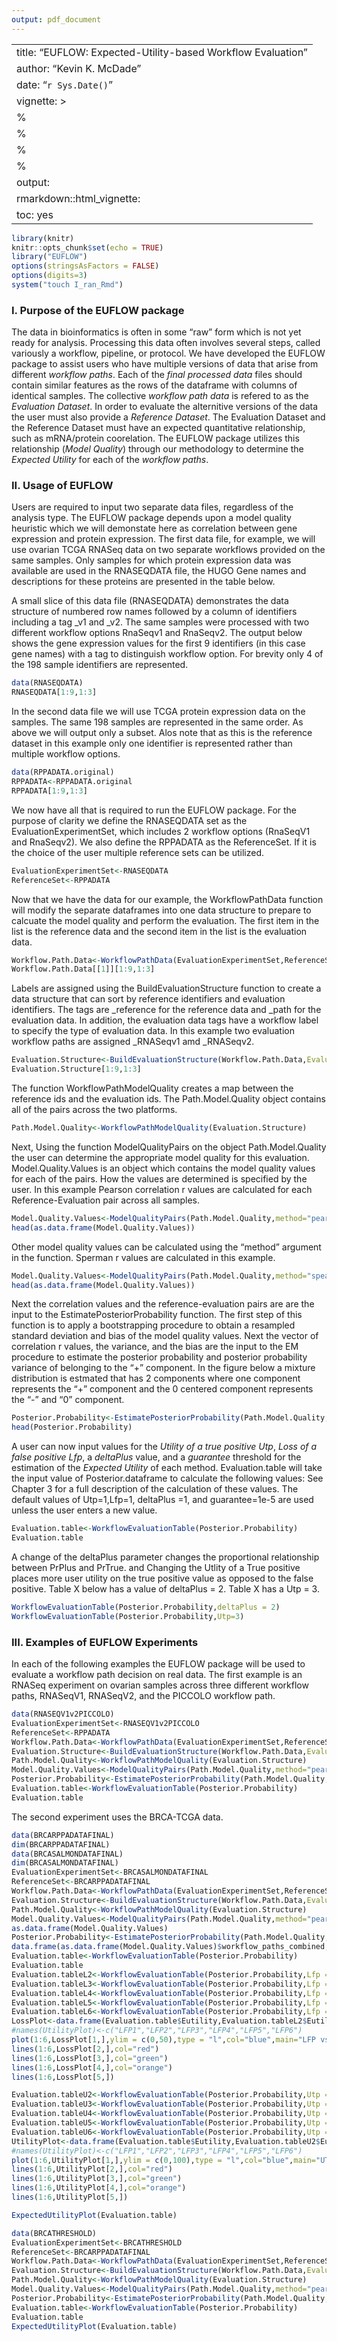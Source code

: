 ```yaml
---
output: pdf_document
---
```

<!--
%\VignetteEngine{knitr::rmarkdown}
%\VignetteIndexEntry{How-to-use-the-EUFLOW-package}
-->


---
title: "EUFLOW: Expected-Utility-based Workflow Evaluation"
author: "Kevin K. McDade"
date: "`r Sys.Date()`"
vignette: >
  %\VignetteEngine{knitr::rmarkdown}
  %\VignetteKeyword{EUFLOW}
  %\SweaveUTF8
  %\usepackage[utf8](inputenc)
output: 
    rmarkdown::html_vignette:
        toc: yes
---

```r
library(knitr)
knitr::opts_chunk$set(echo = TRUE)
library("EUFLOW")
options(stringsAsFactors = FALSE)
options(digits=3)
system("touch I_ran_Rmd")
```
### I. Purpose of the EUFLOW package

The data in bioinformatics is often in some “raw” form which is not yet ready for analysis. Processing this data often involves several steps, called variously a workflow, pipeline, or protocol. We have developed the EUFLOW package to assist users who have multiple versions of data that arise from different *workflow paths*. Each of the *final processed data* files should contain similar features as the rows of the dataframe with columns of identical samples. The collective *workflow path data* is refered to as the *Evaluation Dataset*.  In order to evaluate the alternitive versions of the data the user must also provide a *Reference Dataset*. The Evaluation Dataset and the Reference Dataset must have an expected quantitative relationship, such as mRNA/protein coorelation. The EUFLOW package utilizes this relationship (*Model Quality*) through our methodology to determine the *Expected Utility* for each of the *workflow paths*.  

### II. Usage of EUFLOW

Users are required to input two separate data files, regardless of the analysis type. The EUFLOW package depends upon a model quality heuristic which we will demonstate here as correlation between gene expression and protein expression. The first data file, for example, we will use ovarian TCGA RNASeq data on two separate workflows provided on the same samples. Only samples for which protein expression data was available are used in the RNASEQDATA file, the HUGO Gene names and descriptions for these proteins are presented in the table below.



A small slice of this data file (RNASEQDATA) demonstrates the data structure of numbered row names followed by a column of identifiers including a tag _v1 and _v2. The same samples were processed with two different workflow options RnaSeqv1 and RnaSeqv2. The output below shows the gene expression values for the first 9 identifiers (in this case gene names) with a tag to distinguish workflow option. For brevity only 4 of the 198 sample identifiers are represented.


```r
data(RNASEQDATA)
RNASEQDATA[1:9,1:3]
```


In the second data file we will use TCGA protein expression data on the samples. The same 198 samples are represented in the same order. As above we will output only a subset. Alos note that as this is the reference dataset in this example only one identifier is represented rather than multiple workflow options.   
```r
data(RPPADATA.original)
RPPADATA<-RPPADATA.original
RPPADATA[1:9,1:3]

```
We now have all that is required to run the EUFLOW package. For the purpose of clarity we define the RNASEQDATA set as the EvaluationExperimentSet, which includes 2 workflow options (RnaSeqV1 and RnaSeqv2). We also define the RPPADATA as the ReferenceSet. If it is the choice of the user multiple reference sets can be utilized. 

```r
EvaluationExperimentSet<-RNASEQDATA
ReferenceSet<-RPPADATA
```

Now that we have the data for our example, the WorkflowPathData function will modify the separate dataframes into one data structure to prepare to calcuate the model quality and perform the evaluation. The first item in the list is the reference data and the second item in the list is the evaluation data.

```r
Workflow.Path.Data<-WorkflowPathData(EvaluationExperimentSet,ReferenceSet)
Workflow.Path.Data[[1]][1:9,1:3]
```

Labels are assigned using the BuildEvaluationStructure function to create a data structure that can sort by reference identifiers and evaluation identifiers. The tags are _reference for the reference data and _path for the evaluation data. In addition, the evaluation data tags have a workflow label to specify the type of evaluation data. In this example two evaluation workflow paths are assigned _RNASeqv1 amd _RNASeqv2. 

```r
Evaluation.Structure<-BuildEvaluationStructure(Workflow.Path.Data,EvaluationTag=c("RNASeqv1","RNASEQv2"))
Evaluation.Structure[1:9,1:3]
```
The function WorkflowPathModelQuality creates a map between the reference ids and the evaluation ids. The Path.Model.Quality object contains all of the pairs across the two platforms.

```r
Path.Model.Quality<-WorkflowPathModelQuality(Evaluation.Structure)

```
Next, Using the function ModelQualityPairs on the object Path.Model.Quality the user can determine the appropriate model quality for this evaluation. Model.Quality.Values is an object which contains the model quality values for each of the pairs. How the values are determined is specified by the user. In this example Pearson correlation r values are calculated for each Reference-Evaluation pair across all samples.

```r
Model.Quality.Values<-ModelQualityPairs(Path.Model.Quality,method="pearson")
head(as.data.frame(Model.Quality.Values))
```

Other model quality values can be calculated using the "method" argument in the  function. Sperman r values are calculated in this example.

```r
Model.Quality.Values<-ModelQualityPairs(Path.Model.Quality,method="spearman")
head(as.data.frame(Model.Quality.Values))
```
Next the correlation values and the reference-evaluation pairs are are the input to the EstimatePosteriorProbability function. The first step of this function is to apply a bootstrapping procedure to obtain a resampled standard deviation and bias of the model quality values. Next the vector of correlation r values, the variance, and the bias are the input to the EM procedure to estimate the posterior probability and posterior probability variance of belonging to the "+" component. In the figure below a mixture distribution is estmated that has 2 components where one component represents the "+" component and the 0 centered component represents the "-" and "0" component.   

```r
Posterior.Probability<-EstimatePosteriorProbability(Path.Model.Quality,Model.Quality.Values)
head(Posterior.Probability)
```

A user can now input values for the *Utility of a true positive Utp*, *Loss of a false positive Lfp*, a *deltaPlus* value, and a *guarantee* threshold for the estimation of the *Expected Utility* of each method. Evaluation.table will take the input value of Posterior.dataframe to calculate the following values: 
See Chapter 3 for a full description of the calculation of these values. The default values of Utp=1,Lfp=1, deltaPlus =1, and guarantee=1e-5 are used unless the user enters a new value.

```r
Evaluation.table<-WorkflowEvaluationTable(Posterior.Probability)
Evaluation.table

```
A change of the deltaPlus parameter changes the proportional relationship between PrPlus and PrTrue. and Changing the Utlity of a True positive places more user utility on the true positive value as opposed to the false positive. Table X below has a value of deltaPlus = 2. Table X has a Utp = 3.

```r
WorkflowEvaluationTable(Posterior.Probability,deltaPlus = 2)
WorkflowEvaluationTable(Posterior.Probability,Utp=3)

```


### III. Examples of EUFLOW Experiments


In each of the following examples the EUFLOW package will be used to evaluate a workflow path decision on real data. The first example is an RNASeq experiment on ovarian samples across three different workflow paths, RNASeqV1, RNASeqV2, and the PICCOLO workflow path. 

```r
data(RNASEQV1v2PICCOLO)
EvaluationExperimentSet<-RNASEQV1v2PICCOLO
ReferenceSet<-RPPADATA
Workflow.Path.Data<-WorkflowPathData(EvaluationExperimentSet,ReferenceSet)
Evaluation.Structure<-BuildEvaluationStructure(Workflow.Path.Data,EvaluationTag=c("RNASeqv1","RNASeqv2","PICCOLO"))
Path.Model.Quality<-WorkflowPathModelQuality(Evaluation.Structure)
Model.Quality.Values<-ModelQualityPairs(Path.Model.Quality,method="pearson")
Posterior.Probability<-EstimatePosteriorProbability(Path.Model.Quality,Model.Quality)
Evaluation.table<-WorkflowEvaluationTable(Posterior.Probability)
Evaluation.table
```
The second experiment uses the BRCA-TCGA data.

```r
data(BRCARPPADATAFINAL)
dim(BRCARPPADATAFINAL)
data(BRCASALMONDATAFINAL)
dim(BRCASALMONDATAFINAL)
EvaluationExperimentSet<-BRCASALMONDATAFINAL
ReferenceSet<-BRCARPPADATAFINAL
Workflow.Path.Data<-WorkflowPathData(EvaluationExperimentSet,ReferenceSet)
Evaluation.Structure<-BuildEvaluationStructure(Workflow.Path.Data,EvaluationTag=c("AllGeneIDs","TransmembraneGenesOnly","Non-TransmembraneGenes","Low-Complexity","High-Complexity"))
Path.Model.Quality<-WorkflowPathModelQuality(Evaluation.Structure)
Model.Quality.Values<-ModelQualityPairs(Path.Model.Quality,method="pearson")
as.data.frame(Model.Quality.Values)
Posterior.Probability<-EstimatePosteriorProbability(Path.Model.Quality,Model.Quality.Values)
data.frame(as.data.frame(Model.Quality.Values)$workflow_paths_combined,Posterior.Probability)
Evaluation.table<-WorkflowEvaluationTable(Posterior.Probability)
Evaluation.table
Evaluation.tableL2<-WorkflowEvaluationTable(Posterior.Probability,Lfp = 2)
Evaluation.tableL3<-WorkflowEvaluationTable(Posterior.Probability,Lfp = 3)
Evaluation.tableL4<-WorkflowEvaluationTable(Posterior.Probability,Lfp = 4)
Evaluation.tableL5<-WorkflowEvaluationTable(Posterior.Probability,Lfp = 5)
Evaluation.tableL6<-WorkflowEvaluationTable(Posterior.Probability,Lfp = 6)
LossPlot<-data.frame(Evaluation.table$Eutility,Evaluation.tableL2$Eutility,Evaluation.tableL3$Eutility,Evaluation.tableL4$Eutility,Evaluation.tableL5$Eutility,Evaluation.tableL6$Eutility)
#names(UtilityPlot)<-c("LFP1","LFP2","LFP3","LFP4","LFP5","LFP6")
plot(1:6,LossPlot[1,],ylim = c(0,50),type = "l",col="blue",main="LFP vs Total Expected Utility",xlab="LFP",ylab="TEU")
lines(1:6,LossPlot[2,],col="red")
lines(1:6,LossPlot[3,],col="green")
lines(1:6,LossPlot[4,],col="orange")
lines(1:6,LossPlot[5,])

Evaluation.tableU2<-WorkflowEvaluationTable(Posterior.Probability,Utp = 2)
Evaluation.tableU3<-WorkflowEvaluationTable(Posterior.Probability,Utp = 3)
Evaluation.tableU4<-WorkflowEvaluationTable(Posterior.Probability,Utp = 4)
Evaluation.tableU5<-WorkflowEvaluationTable(Posterior.Probability,Utp = 5)
Evaluation.tableU6<-WorkflowEvaluationTable(Posterior.Probability,Utp = 6)
UtilityPlot<-data.frame(Evaluation.table$Eutility,Evaluation.tableU2$Eutility,Evaluation.tableU3$Eutility,Evaluation.tableU4$Eutility,Evaluation.tableU5$Eutility,Evaluation.tableU6$Eutility)
#names(UtilityPlot)<-c("LFP1","LFP2","LFP3","LFP4","LFP5","LFP6")
plot(1:6,UtilityPlot[1,],ylim = c(0,100),type = "l",col="blue",main="UTP vs Total Expected Utility",xlab="UTP",ylab="TEU")
lines(1:6,UtilityPlot[2,],col="red")
lines(1:6,UtilityPlot[3,],col="green")
lines(1:6,UtilityPlot[4,],col="orange")
lines(1:6,UtilityPlot[5,])

ExpectedUtilityPlot(Evaluation.table)
```

```r
data(BRCATHRESHOLD)
EvaluationExperimentSet<-BRCATHRESHOLD
ReferenceSet<-BRCARPPADATAFINAL
Workflow.Path.Data<-WorkflowPathData(EvaluationExperimentSet,ReferenceSet)
Evaluation.Structure<-BuildEvaluationStructure(Workflow.Path.Data,EvaluationTag=c("Allfeatures","Over1000","Over5000","Over10000"))
Path.Model.Quality<-WorkflowPathModelQuality(Evaluation.Structure)
Model.Quality.Values<-ModelQualityPairs(Path.Model.Quality,method="pearson")
Posterior.Probability<-EstimatePosteriorProbability(Path.Model.Quality,Model.Quality.Values)
Evaluation.table<-WorkflowEvaluationTable(Posterior.Probability)
Evaluation.table
ExpectedUtilityPlot(Evaluation.table)
```



